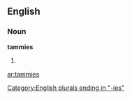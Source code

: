 ==English==

===Noun===
'''tammies'''

# {{plural of|[[tammy]]}}

[[Category:English plurals ending in "-ies"]]

[[ar:tammies]]